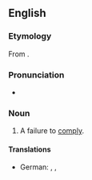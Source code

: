 ==English==

===Etymology===
From {{prefix|en|non|compliance}}.

===Pronunciation===
* {{rhymes|en|aɪəns}}

===Noun===
{{en-noun|~}}

# A failure to [[comply]].

====Translations====
{{trans-top|failure to comply}}
* German: {{t|de|Nichtbeachtung}}, {{t|de|Nichteinhaltung}}, {{t|de|Nichterfüllung}}
{{trans-mid}}
{{trans-bottom}}